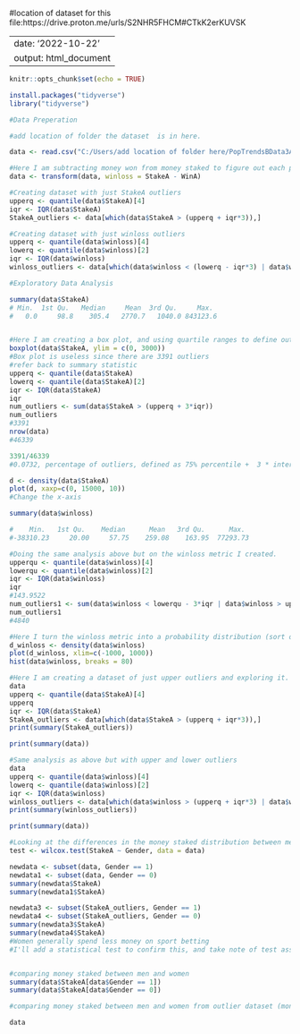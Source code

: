 #location of dataset for this file:https://drive.proton.me/urls/S2NHR5FHCM#CTkK2erKUVSK

---
date: '2022-10-22'
output: html_document
---

```r
knitr::opts_chunk$set(echo = TRUE)
```

```r
install.packages("tidyverse")
library("tidyverse")
```

```r
#Data Preperation

#add location of folder the dataset  is in here.

data <- read.csv("C:/Users/add location of folder here/PopTrendsBData3Aggs.csv")

#Here I am subtracting money won from money staked to figure out each persons net win/loss
data <- transform(data, winloss = StakeA - WinA)

#Creating dataset with just StakeA outliers
upperq <- quantile(data$StakeA)[4]
iqr <- IQR(data$StakeA)
StakeA_outliers <- data[which(data$StakeA > (upperq + iqr*3)),]

#Creating dataset with just winloss outliers
upperq <- quantile(data$winloss)[4]
lowerq <- quantile(data$winloss)[2]
iqr <- IQR(data$winloss)
winloss_outliers <- data[which(data$winloss < (lowerq - iqr*3) | data$winloss > (upperq + iqr*3)),]
```

```r
#Exploratory Data Analysis

summary(data$StakeA)
# Min.  1st Qu.   Median     Mean  3rd Qu.     Max. 
#   0.0     98.8    305.4   2770.7   1040.0 843123.6


#Here I am creating a box plot, and using quartile ranges to define outliers. The interquartile range is the difference between the 75% (upper) and 25% (lower) quartile. upper quartile + 3*interquartile range is the boundry for upper outliers, lower quartile - 3*interquartile range is the lower boundry for outliers.
boxplot(data$StakeA, ylim = c(0, 3000))
#Box plot is useless since there are 3391 outliers
#refer back to summary statistic
upperq <- quantile(data$StakeA)
lowerq <- quantile(data$StakeA)[2]
iqr <- IQR(data$StakeA)
iqr
num_outliers <- sum(data$StakeA > (upperq + 3*iqr))
num_outliers
#3391
nrow(data)
#46339

3391/46339
#0.0732, percentage of outliers, defined as 75% percentile +  3 * inter-quartile range.

d <- density(data$StakeA)
plot(d, xaxp=c(0, 15000, 10))
#Change the x-axis
```
```r

summary(data$winloss)

#    Min.   1st Qu.    Median      Mean   3rd Qu.      Max. 
#-38310.23     20.00     57.75    259.08    163.95  77293.73

#Doing the same analysis above but on the winloss metric I created.
upperqu <- quantile(data$winloss)[4]
lowerqu <- quantile(data$winloss)[2]
iqr <- IQR(data$winloss)
iqr
#143.9522
num_outliers1 <- sum(data$winloss < lowerqu - 3*iqr | data$winloss > upperqu + 3*iqr)
num_outliers1
#4840

#Here I turn the winloss metric into a probability distribution (sort of effective, sort of not) and creating a histogram to roughly understand the distribution. This part could use some better graphs. I suck at graphs
d_winloss <- density(data$winloss)
plot(d_winloss, xlim=c(-1000, 1000))
hist(data$winloss, breaks = 80)

```

```r

#Here I am creating a dataset of just upper outliers and exploring it. I need to do more exploratory analysis for this section
data
upperq <- quantile(data$StakeA)[4]
upperq
iqr <- IQR(data$StakeA)
StakeA_outliers <- data[which(data$StakeA > (upperq + iqr*3)),]
print(summary(StakeA_outliers))

print(summary(data))
```

```r
#Same analysis as above but with upper and lower outliers
data
upperq <- quantile(data$winloss)[4]
lowerq <- quantile(data$winloss)[2]
iqr <- IQR(data$winloss)
winloss_outliers <- data[which(data$winloss > (upperq + iqr*3) | data$winloss < (lowerq - iqr*3)),]
print(summary(winloss_outliers))

print(summary(data))
```

```r
#Looking at the differences in the money staked distribution between men and women.
test <- wilcox.test(StakeA ~ Gender, data = data)

newdata <- subset(data, Gender == 1)
newdata1 <- subset(data, Gender == 0)
summary(newdata$StakeA)
summary(newdata1$StakeA)

newdata3 <- subset(StakeA_outliers, Gender == 1)
newdata4 <- subset(StakeA_outliers, Gender == 0)
summary(newdata3$StakeA)
summary(newdata4$StakeA)
#Women generally spend less money on sport betting
#I'll add a statistical test to confirm this, and take note of test assumptions


#comparing money staked between men and women
summary(data$StakeA[data$Gender == 1])
summary(data$StakeA[data$Gender == 0])

#comparing money staked between men and women from outlier dataset (money staked)?
```

```r
data
```
